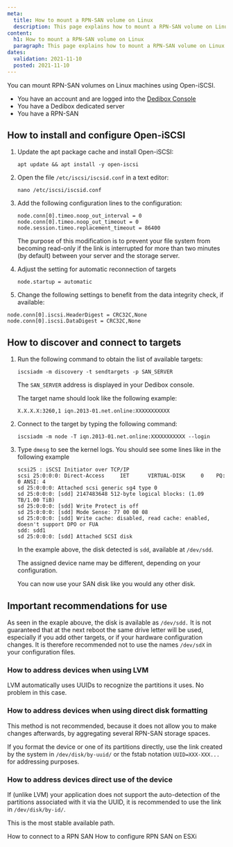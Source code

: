 ```yaml
---
meta:
  title: How to mount a RPN-SAN volume on Linux
  description: This page explains how to mount a RPN-SAN volume on Linux
content:
  h1: How to mount a RPN-SAN volume on Linux
  paragraph: This page explains how to mount a RPN-SAN volume on Linux
dates:
  validation: 2021-11-10
  posted: 2021-11-10
---
```


You can mount RPN-SAN volumes on Linux machines using Open-iSCSI. 

<Message type="requirement">

* You have an account and are logged into the [Dedibox Console](https://console.online.net)
* You have a Dedibox dedicated server
* You have a RPN-SAN 

</Message>

## How to install and configure Open-iSCSI

1. Update the apt package cache and install Open-iSCSI:
    ```
    apt update && apt install -y open-iscsi
    ```
2. Open the file `/etc/iscsi/iscsid.conf` in a text editor:
    ```
    nano /etc/iscsi/iscsid.conf
    ```

3. Add the following configuration lines to the configuration: 
    ```
    node.conn[0].timeo.noop_out_interval = 0
    node.conn[0].timeo.noop_out_timeout = 0
    node.session.timeo.replacement_timeout = 86400
    ```

    The purpose of this modification is to prevent your file system from becoming read-only if the link is interrupted for more than two minutes (by default) between your server and the storage server.

4. Adjust the setting for automatic reconnection of targets
    ```
    node.startup = automatic
    ````

5. Change the following settings to benefit from the data integrity check, if available:
```
node.conn[0].iscsi.HeaderDigest = CRC32C,None
node.conn[0].iscsi.DataDigest = CRC32C,None
```

## How to discover and connect to targets

1. Run the following command to obtain the list of available targets: 
    ```
    iscsiadm -m discovery -t sendtargets -p SAN_SERVER
    ```

    <Message type="note">

    The `SAN_SERVER` address is displayed in your Dedibox console.

    </Message>

    The target name should look like the following example: 
    ```
    X.X.X.X:3260,1 iqn.2013-01.net.online:XXXXXXXXXXX
    ```

2. Connect to the target by typing the following command: 
    ```
    iscsiadm -m node -T iqn.2013-01.net.online:XXXXXXXXXXX --login
    ```

3. Type `dmesg` to see the kernel logs. You should see some lines like in the following example
    ```
    scsi25 : iSCSI Initiator over TCP/IP
    scsi 25:0:0:0: Direct-Access     IET      VIRTUAL-DISK     0    PQ: 0 ANSI: 4
    sd 25:0:0:0: Attached scsi generic sg4 type 0
    sd 25:0:0:0: [sdd] 2147483648 512-byte logical blocks: (1.09 TB/1.00 TiB)
    sd 25:0:0:0: [sdd] Write Protect is off
    sd 25:0:0:0: [sdd] Mode Sense: 77 00 00 08
    sd 25:0:0:0: [sdd] Write cache: disabled, read cache: enabled, doesn't support DPO or FUA
    sdd: sdd1
    sd 25:0:0:0: [sdd] Attached SCSI disk
    ```
    In the example above, the disk detected is `sdd`, available at `/dev/sdd`. 

    <Message type="note"> 

    The assigned device name may be different, depending on your configuration.

    </Message>

    You can now use your SAN disk like you would any other disk.

## Important recommendations for use

As seen in the exaple abouve, the disk is available as `/dev/sdd.` It is not guaranteed that at the next reboot the same drive letter will be used, especially if you add other targets, or if your hardware configuration changes. It is therefore recommended not to use the names `/dev/sdX` in your configuration files.

### How to address devices when using LVM
LVM automatically uses UUIDs to recognize the partitions it uses. No problem in this case.

### How to address devices when using direct disk formatting

<Message type="note">

This method is not recommended, because it does not allow you to make changes afterwards, by aggregating several RPN-SAN storage spaces.

</Message>

If you format the device or one of its partitions directly, use the link created by the system in `/dev/disk/by-uuid/` or the fstab notation `UUID=XXX-XXX...` for addressing purposes.

### How to address devices direct use of the device

If (unlike LVM) your application does not support the auto-detection of the partitions associated with it via the UUID, it is recommended to use the link in `/dev/disk/by-id/`.

This is the most stable available path.

<Navigation title="See Also">
  <PreviousButton to="/dedibox-network/rpn/how-to/connect-rpn-san/">How to connect to a RPN SAN</PreviousButton>
  <NextButton to="/dedibox-network/rpn/how-to/use-rpn-san-esxi/">How to configure RPN SAN on ESXi</NextButton>
</Navigation>